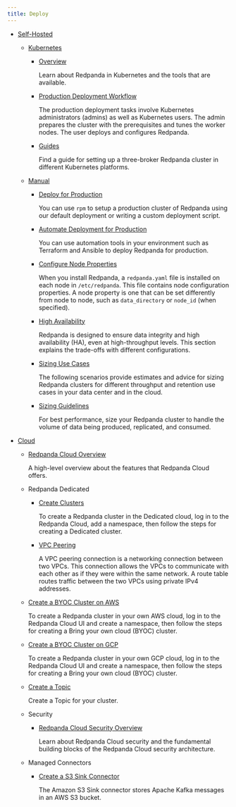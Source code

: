```yaml
---
title: Deploy
---
```


<head>
    <meta name="title" content="Deploy | Redpanda Docs"/>
    <meta name="description" content="Deploy."/>
</head>

  - [Self-Hosted](../deploy/deployment-option/self-hosted)
    - [Kubernetes](../deploy/deployment-option/self-hosted/kubernetes)
        - [Overview](../deploy/deployment-option/self-hosted/kubernetes/kubernetes-production-deployment)

            Learn about Redpanda in Kubernetes and the tools that are available.

        - [Production Deployment Workflow](../deploy/deployment-option/self-hosted/kubernetes/production-workflow)

            The production deployment tasks involve Kubernetes administrators (admins) as well as Kubernetes users. The admin prepares the cluster with the prerequisites and tunes the worker nodes. The user deploys and configures Redpanda.

        - [Guides](../deploy/deployment-option/self-hosted/kubernetes/get-started-dev)

            Find a guide for setting up a three-broker Redpanda cluster in different Kubernetes platforms.

    - [Manual](../deploy/deployment-option/self-hosted/manual)

      - [Deploy for Production](../deploy/deployment-option/self-hosted/manual/production/production-deployment)

          You can use `rpm` to setup a production cluster of Redpanda using our default deployment or writing a custom deployment script.

      - [Automate Deployment for Production](../deploy/deployment-option/self-hosted/manual/production/production-deployment-automation)

          You can use automation tools in your environment such as Terraform and Ansible to deploy Redpanda for production.

      - [Configure Node Properties](../deploy/deployment-option/self-hosted/manual/node-property-configuration)

          When you install Redpanda, a `redpanda.yaml` file is installed on each node in `/etc/redpanda`. This file contains node configuration properties. A node property is one that can be set differently from node to node, such as `data_directory` or `node_id` (when specified).

      - [High Availability](../deploy/deployment-option/self-hosted/manual/high-availability)

          Redpanda is designed to ensure data integrity and high availability (HA), even at high-throughput levels. This section explains the trade-offs with different configurations.

      - [Sizing Use Cases](../deploy/deployment-option/self-hosted/manual/sizing-use-cases)

          The following scenarios provide estimates and advice for sizing Redpanda clusters for different throughput and retention use cases in your data center and in the cloud.

      - [Sizing Guidelines](../deploy/deployment-option/self-hosted/manual/sizing)

          For best performance, size your Redpanda cluster to handle the volume of data being produced, replicated, and consumed.


  - [Cloud](../deploy/deployment-option/cloud)
    - [Redpanda Cloud Overview](../deploy/deployment-option/cloud/cloud-architecture)

        A high-level overview about the features that Redpanda Cloud offers.

    - Redpanda Dedicated
      - [Create Clusters](../deploy/deployment-option/cloud/create-dedicated-cloud-cluster-aws)

        To create a Redpanda cluster in the Dedicated cloud, log in to the Redpanda Cloud, add a namespace, then follow the steps for creating a Dedicated cluster.

      - [VPC Peering](../deploy/deployment-option/cloud/vpc-peering)

        A VPC peering connection is a networking connection between two VPCs. This connection allows the VPCs to communicate with each other as if they were within the same network. A route table routes traffic between the two VPCs using private IPv4 addresses.

    - [Create a BYOC Cluster on AWS](../deploy/deployment-option/cloud/create-byoc-cluster-aws)

        To create a Redpanda cluster in your own AWS cloud, log in to the Redpanda Cloud UI and create a namespace, then follow the steps for creating a Bring your own cloud (BYOC) cluster.

    - [Create a BYOC Cluster on GCP](../deploy/deployment-option/cloud/create-byoc-cluster-gcp)

        To create a Redpanda cluster in your own GCP cloud, log in to the Redpanda Cloud UI and create a namespace, then follow the steps for creating a Bring your own cloud (BYOC) cluster.

    - [Create a Topic](../deploy/deployment-option/cloud/create-topic)

        Create a Topic for your cluster.

    - Security
      - [Redpanda Cloud Security Overview](../deploy/deployment-option/cloud/security/security-overview)

        Learn about Redpanda Cloud security and the fundamental building blocks of the Redpanda Cloud security architecture.

    - Managed Connectors
      - [Create a S3 Sink Connector](../deploy/deployment-option/cloud/managed-connectors/create-s3-sink-connector)

        The Amazon S3 Sink connector stores Apache Kafka messages in an AWS S3 bucket.
